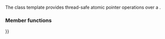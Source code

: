 {{cpp/experimental/title|atomic_weak_ptr}}
{{cpp/experimental/concurrency/atomic_weak_ptr/navbar}}
{{fmbox|class=noprint|style=font-size: 0.8em|text='''Merged into ISO C++''' The functionality described on this page was merged into the mainline ISO C++ standard as of 11/2017; see {{ltt|cpp/memory/weak_ptr/atomic2|std::atomic&lt;weak_ptr&lt;T&gt;&gt;}} {{mark since c++20}}}}
{{dcl begin}}
{{dcl header|experimental/atomic}}
{{dcl|since=concurrency||1=
template&lt; class T &gt;
class atomic_weak_ptr;
}}
{{dcl end}}

The class template {{tt|atomic_weak_ptr}} provides thread-safe atomic pointer operations over a {{lc|std::weak_ptr}}. 

===Member functions===
{{dsc begin}}
{{dsc inc|cpp/experimental/atomic_weak_ptr/dsc constructor}}
{{dsc inc|cpp/experimental/atomic_weak_ptr/dsc operator{{=}}}}

{{dsc inc|cpp/experimental/atomic_weak_ptr/dsc is_lock_free}}
{{dsc inc|cpp/experimental/atomic_weak_ptr/dsc store}}
{{dsc inc|cpp/experimental/atomic_weak_ptr/dsc load}}
{{dsc inc|cpp/experimental/atomic_weak_ptr/dsc operator_weak_ptr}}

{{dsc inc|cpp/experimental/atomic_weak_ptr/dsc exchange}}
{{dsc inc|cpp/experimental/atomic_weak_ptr/dsc compare_exchange}}

{{dsc end}}